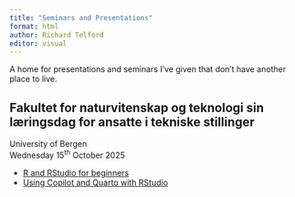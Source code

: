 ```yaml
---
title: "Seminars and Presentations"
format: html
author: Richard Telford
editor: visual
---
```


A home for presentations and seminars I've given that don't have another place to live.

## Fakultet for naturvitenskap og teknologi sin læringsdag for ansatte i tekniske stillinger

University of Bergen\
Wednesday 15^th^ October 2025

- [R and RStudio for beginners](R_RStudio.html)
- [Using Copilot and Quarto with RStudio](copilot-quarto.html)